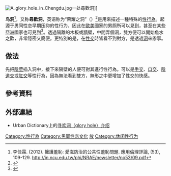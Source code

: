 [[File:A_glory_hole_in_Chengdu.jpg|thumb]]一处尋歡洞]]

'''鸟洞'''<ref>李佳霖. (2012). 擁護羞恥: 愛滋防治的公共性羞恥問題. 應用倫理評論, (53), 109-129. http://in.ncu.edu.tw/phi/NRAE/newsletter/no53/09.pdf</ref>，又称'''尋歡洞'''，英语称为“荣耀之洞”（{{lang|en|Glory hole}}）<ref>{{Cite web|title=同志尋歡 男廁挖洞隔牆玩鳥|url=http://n.yam.com/tlt/society/200906/20090615160601.html|access-date=2022-04-03|author=林良哲, 徐夏蓮|date=2009-06-15|work=自由時報|archive-url=https://web.archive.org/web/20110517140641/http://n.yam.com/tlt/society/200906/20090615160601.html|archive-date=2011-05-17|dead-url=yes}}</ref>是用來描述一種特殊的[[性行為|性行為]]。起源于男同性恋早期压抑的性行为，因此在[[歐|歐]][[美|美]]國家的男厕所可以見到，甚至在某些[[亞洲|亞洲]]國家也可見到<ref>{{Cite web|title=公廁牆上被挖洞 春光外洩|url=http://n.yam.com/tlt/society/200905/20090516298169.html|access-date=2009-06-15|author=林良哲|date=2009-05-16|publisher=自由時報|archive-url=https://web.archive.org/web/20120524083309/http://n.yam.com/tlt/society/200905/20090516298169.html|archive-date=2012-05-24|dead-url=yes}}</ref>。透過隔離的木板或[[牆壁|牆壁]]，中間弄個洞，雙方便可以開始魚水之歡，非常隱密又簡便。更特別的是，在[[性交|性交]]時皆看不到對方，是透過[[洞|洞]]來辦事。

== 做法 ==
先把[[陰莖|陰莖]]插入洞中，接下來隔壁的人便可對其進行性行為。可以是[[手交|手交]]、[[口交|口交]]、[[陰道交|陰道交]]或[[肛交|肛交]]等性行為，因為無法看到雙方，無形之中更增加了性交的快感。

== 參考資料 ==
{{Reflist|2}}

== 外部連結 ==
* Urban Dictionary上的[[urbandict:glory+hole|寻欢洞（glory hole）介绍]]{{en}} {{Wayback|url=http://www.urbandictionary.com/define.php?term=glory+hole |date=20171017115636 }}

{{LGBT |rights=yes |culture=yes}}
[[Category:性行為|Category:性行為]]
[[Category:男同性恋文化|Category:男同性恋文化]]
[[Category:性与社会|放]]
[[Category:休闲性行为|Category:休闲性行为]]